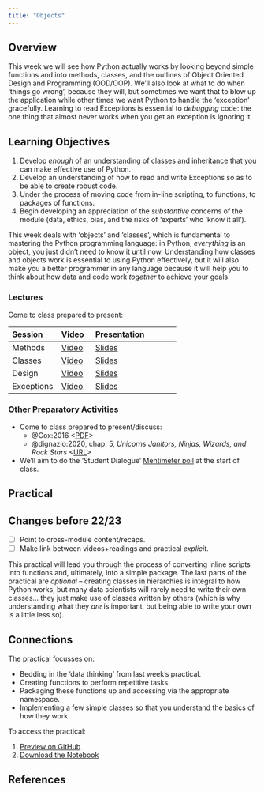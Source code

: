 ```yaml
---
title: "Objects"
---
```


## Overview

This week we will see how Python actually works by looking beyond simple functions and into methods, classes, and the outlines of Object Oriented Design and Programming (OOD/OOP). We'll also look at what to do when 'things go wrong', because they will, but sometimes we want that to blow up the application while other times we want Python to handle the 'exception' gracefully. Learning to read Exceptions is essential to *debugging* code: the one thing that almost never works when you get an exception is ignoring it.

::: {.callout-important}
## Learning Objectives

1. Develop *enough* of an understanding of classes and inheritance that you can make effective use of Python.
2. Develop an understanding of how to read and write Exceptions so as to be able to create robust code.
3. Under the process of moving code from in-line scripting, to functions, to packages of functions.
4. Begin developing an appreciation of the *substantive* concerns of the module (data, ethics, bias, and the risks of 'experts' who 'know it all').
::: 

This week deals with 'objects' and 'classes', which is fundamental to mastering the Python programming language: in Python, *everything* is an object, you just didn't need to know it until now. Understanding how classes and objects work is essential to using Python effectively, but it will also make you a better programmer in any language because it will help you to think about how data and code work _together_ to achieve your goals. 

### Lectures

Come to class prepared to present:

| Session | Video | Presentation | 
| :------ | :---- | :----------- | 
| Methods | [Video]({{< var vids.methods >}}) | [Slides](../lectures/4.1-Methods.qmd) | 
| Classes | [Video]({{< var vids.classes >}}) | [Slides](../lectures/4.2-Classes.qmd) | 
| Design | [Video]({{< var vids.design >}}) | [Slides](../lectures/4.3-Design.qmd) | 
| Exceptions | [Video]({{< var vids.exceptions >}}) | [Slides](../lectures/4.4-Errors.qmd) | 

### Other Preparatory Activities

- Come to class prepared to present/discuss:
  - @Cox:2016 <[PDF](http://insideairbnb.com/reports/how-airbnbs-data-hid-the-facts-in-new-york-city.pdf)>
  - @dignazio:2020, chap. 5, *Unicorns Janitors, Ninjas, Wizards, and Rock Stars* <[URL](https://ucl.primo.exlibrisgroup.com/discovery/fulldisplay?docid=alma9931206723604761&context=L&vid=44UCL_INST:UCL_VU2&lang=en&search_scope=UCLLibraryCatalogue&adaptor=Local%20Search%20Engine&isFrbr=true&tab=UCLLibraryCatalogue&query=any,contains,D%5C%27Ignazio%20Data%20Feminism&sortby=date_d&facet=frbrgroupid,include,9041340239229546206&offset=0)>
- We'll aim to do the 'Student Dialogue' [Mentimeter poll](https://moodle.ucl.ac.uk/mod/url/view.php?id=4389691&forceview=1) at the start of class.

## Practical

:::{.callout-warning}

## Changes before 22/23

- [ ] Point to cross-module content/recaps.
- [ ] Make link between videos+readings and practical *explicit*.

:::

This practical will lead you through the process of converting inline scripts into functions and, ultimately, into a simple package. The last parts of the practical are *optional* -- creating classes in hierarchies is integral to how Python works, but many data scientists will rarely need to write their own classes... they just make use of classes written by others (which is why understanding what they *are* is important, but being able to write your own is a little less so).

::: {.callout-tip}
## Connections

The practical focusses on:

- Bedding in the 'data thinking' from last week's practical.
- Creating functions to perform repetitive tasks.
- Packaging these functions up and accessing via the appropriate namespace.
- Implementing a few simple classes so that you understand the basics of how they work.
:::

To access the practical:

1. [Preview on GitHub]({{< var module.prac > >}}practicals/Practical-04-Objects.ipynb)
2. [Download the Notebook]({{< var module.raw >}}practicals/Practical-04-Objects.ipynb)

## References

